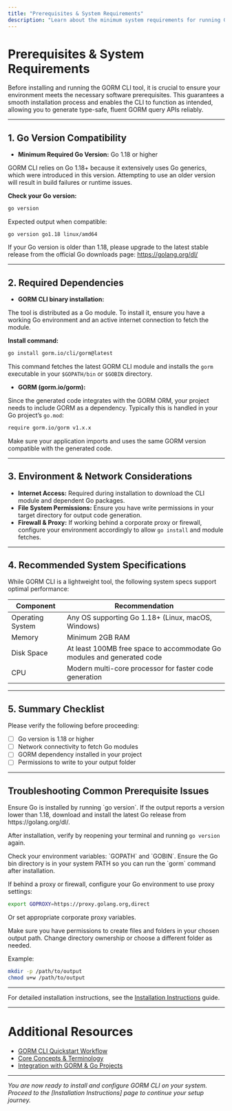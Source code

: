 ```yaml
---
title: "Prerequisites & System Requirements"
description: "Learn about the minimum system requirements for running GORM CLI, focused on Go version compatibility and essential dependencies. This page ensures you have the correct software setup to avoid installation and runtime issues."
---
```


# Prerequisites & System Requirements

Before installing and running the GORM CLI tool, it is crucial to ensure your environment meets the necessary software prerequisites. This guarantees a smooth installation process and enables the CLI to function as intended, allowing you to generate type-safe, fluent GORM query APIs reliably.

---

## 1. Go Version Compatibility

- **Minimum Required Go Version:** Go 1.18 or higher

GORM CLI relies on Go 1.18+ because it extensively uses Go generics, which were introduced in this version. Attempting to use an older version will result in build failures or runtime issues.

**Check your Go version:**
```bash
go version
```

Expected output when compatible:
```
go version go1.18 linux/amd64
```

If your Go version is older than 1.18, please upgrade to the latest stable release from the official Go downloads page: https://golang.org/dl/

---

## 2. Required Dependencies

- **GORM CLI binary installation:**

The tool is distributed as a Go module. To install it, ensure you have a working Go environment and an active internet connection to fetch the module.

**Install command:**
```bash
go install gorm.io/cli/gorm@latest
```

This command fetches the latest GORM CLI module and installs the `gorm` executable in your `$GOPATH/bin` or `$GOBIN` directory.

- **GORM (gorm.io/gorm):**

Since the generated code integrates with the GORM ORM, your project needs to include GORM as a dependency. Typically this is handled in your Go project’s `go.mod`:

```bash
require gorm.io/gorm v1.x.x
```

Make sure your application imports and uses the same GORM version compatible with the generated code.

---

## 3. Environment & Network Considerations

- **Internet Access:** Required during installation to download the CLI module and dependent Go packages.
- **File System Permissions:** Ensure you have write permissions in your target directory for output code generation.
- **Firewall & Proxy:** If working behind a corporate proxy or firewall, configure your environment accordingly to allow `go install` and module fetches.

---

## 4. Recommended System Specifications

While GORM CLI is a lightweight tool, the following system specs support optimal performance:

| Component     | Recommendation                 |
|---------------|-------------------------------|
| Operating System | Any OS supporting Go 1.18+ (Linux, macOS, Windows) |
| Memory        | Minimum 2GB RAM               |
| Disk Space    | At least 100MB free space to accommodate Go modules and generated code |
| CPU           | Modern multi-core processor for faster code generation |

---

## 5. Summary Checklist

Please verify the following before proceeding:

- [ ] Go version is 1.18 or higher
- [ ] Network connectivity to fetch Go modules
- [ ] GORM dependency installed in your project
- [ ] Permissions to write to your output folder

---

## Troubleshooting Common Prerequisite Issues

<AccordionGroup title="Troubleshooting Prerequisites">
<Accordion title="Go version is too low or not installed">
Ensure Go is installed by running `go version`. If the output reports a version lower than 1.18, download and install the latest Go release from https://golang.org/dl/.

After installation, verify by reopening your terminal and running `go version` again.
</Accordion>

<Accordion title="Cannot install GORM CLI via `go install`">
Check your environment variables: `GOPATH` and `GOBIN`. Ensure the Go bin directory is in your system PATH so you can run the `gorm` command after installation.

If behind a proxy or firewall, configure your Go environment to use proxy settings:

```bash
export GOPROXY=https://proxy.golang.org,direct
```

Or set appropriate corporate proxy variables.
</Accordion>

<Accordion title="Write permission denied on output directory">
Make sure you have permissions to create files and folders in your chosen output path. Change directory ownership or choose a different folder as needed.

Example:
```bash
mkdir -p /path/to/output
chmod u+w /path/to/output
```
</Accordion>
</AccordionGroup>

---

For detailed installation instructions, see the [Installation Instructions](/getting-started/setup-installation/installation-instructions) guide.

---

# Additional Resources

- [GORM CLI Quickstart Workflow](overview/quick-features/quickstart)
- [Core Concepts & Terminology](overview/concepts-architecture/core-terminology)
- [Integration with GORM & Go Projects](overview/concepts-architecture/integration-summary)

---

_You are now ready to install and configure GORM CLI on your system. Proceed to the [Installation Instructions] page to continue your setup journey._
